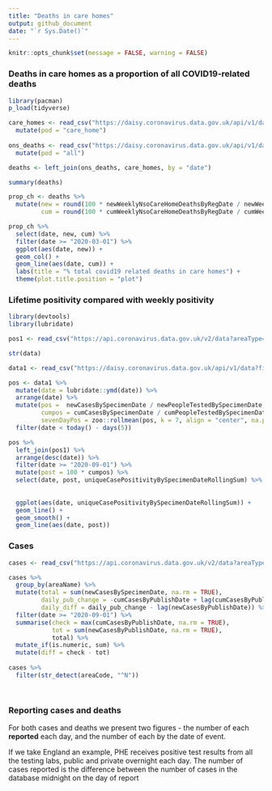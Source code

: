 ```yaml
---
title: "Deaths in care homes"
output: github_document
date: "`r Sys.Date()`"
---
```


```r

knitr::opts_chunk$set(message = FALSE, warning = FALSE)

```

### Deaths in care homes as a proportion of all COVID19-related deaths

```r

library(pacman)
p_load(tidyverse)

care_homes <- read_csv("https://daisy.coronavirus.data.gov.uk/api/v1/data?filters=areaType=nation;areaName=England&structure=%7B%22areaType%22:%22areaType%22,%22areaName%22:%22areaName%22,%22areaCode%22:%22areaCode%22,%22date%22:%22date%22,%22newWeeklyNsoCareHomeDeathsByRegDate%22:%22newWeeklyNsoCareHomeDeathsByRegDate%22,%22cumWeeklyNsoCareHomeDeathsByRegDate%22:%22cumWeeklyNsoCareHomeDeathsByRegDate%22%7D&format=csv") %>%
  mutate(pod = "care_home")
 
ons_deaths <- read_csv("https://daisy.coronavirus.data.gov.uk/api/v1/data?filters=areaType=nation;areaName=England&structure=%7B%22areaType%22:%22areaType%22,%22areaName%22:%22areaName%22,%22areaCode%22:%22areaCode%22,%22date%22:%22date%22,%22newWeeklyNsoDeathsByRegDate%22:%22newWeeklyNsoDeathsByRegDate%22,%22cumWeeklyNsoDeathsByRegDate%22:%22cumWeeklyNsoDeathsByRegDate%22%7D&format=csv") %>%
  mutate(pod = "all")

deaths <- left_join(ons_deaths, care_homes, by = "date")

summary(deaths)

```

```r

prop_ch <- deaths %>%
  mutate(new = round(100 * newWeeklyNsoCareHomeDeathsByRegDate / newWeeklyNsoDeathsByRegDate, 2),
         cum = round(100 * cumWeeklyNsoCareHomeDeathsByRegDate / cumWeeklyNsoDeathsByRegDate, 2))

prop_ch %>%
  select(date, new, cum) %>%
  filter(date >= "2020-03-01") %>%
  ggplot(aes(date, new)) +
  geom_col() +
  geom_line(aes(date, cum)) +
  labs(title = "% total covid19 related deaths in care homes") +
  theme(plot.title.position = "plot")
```

### Lifetime positivity compared with weekly positivity

```r
library(devtools)
library(lubridate)

pos1 <- read_csv("https://api.coronavirus.data.gov.uk/v2/data?areaType=nation&metric=uniquePeopleTestedBySpecimenDateRollingSum&metric=uniqueCasePositivityBySpecimenDateRollingSum&format=csv")

str(data)

data1 <- read_csv("https://daisy.coronavirus.data.gov.uk/api/v1/data?filters=areaType=nation;areaName=England&structure=%7B%22areaType%22:%22areaType%22,%22areaName%22:%22areaName%22,%22areaCode%22:%22areaCode%22,%22date%22:%22date%22,%22newCasesBySpecimenDate%22:%22newCasesBySpecimenDate%22,%22cumCasesBySpecimenDate%22:%22cumCasesBySpecimenDate%22,%22newPeopleTestedBySpecimenDate%22:%22newPeopleTestedBySpecimenDate%22,%22cumPeopleTestedBySpecimenDate%22:%22cumPeopleTestedBySpecimenDate%22%7D&format=csv")

pos <- data1 %>%
  mutate(date = lubridate::ymd(date)) %>%
  arrange(date) %>%
  mutate(pos =  newCasesBySpecimenDate / newPeopleTestedBySpecimenDate, 
         cumpos = cumCasesBySpecimenDate / cumPeopleTestedBySpecimenDate, 
         sevenDayPos = zoo::rollmean(pos, k = 7, align = "center", na.pad = TRUE)) %>%
  filter(date < today() - days(5))

pos %>%
  left_join(pos1) %>%
  arrange(desc(date)) %>%
  filter(date >= "2020-09-01") %>%
  mutate(post = 100 * cumpos) %>%
  select(date, post, uniqueCasePositivityBySpecimenDateRollingSum) %>%
  
  
  ggplot(aes(date, uniqueCasePositivityBySpecimenDateRollingSum)) +
  geom_line() +
  geom_smooth() +
  geom_line(aes(date, post))
```

### Cases

```r

cases <- read_csv("https://api.coronavirus.data.gov.uk/v2/data?areaType=nation&metric=cumCasesByPublishDate&metric=cumCasesBySpecimenDate&metric=newCasesByPublishDate&metric=newCasesBySpecimenDate&metric=newCasesBySpecimenDateDirection&format=csv")

cases %>%
  group_by(areaName) %>%
  mutate(total = sum(newCasesBySpecimenDate, na.rm = TRUE), 
         daily_pub_change = -cumCasesByPublishDate + lag(cumCasesByPublishDate), 
         daily_diff = daily_pub_change - lag(newCasesByPublishDate)) %>%
  filter(date >= "2020-09-01") %>%
  summarise(check = max(cumCasesByPublishDate, na.rm = TRUE),
            tot = sum(newCasesByPublishDate, na.rm = TRUE), 
            total) %>%
  mutate_if(is.numeric, sum) %>%
  mutate(diff = check - tot)
  
cases %>%
  filter(str_detect(areaCode, "^N"))




```

### Reporting cases and deaths

For both cases and deaths we present two figures - the number of each **reported** each day, and the number of each by the date of event.

If we take England an example, PHE receives positive test results from all the testing labs, public and private overnight each day. The number of cases reported is the difference between the number of cases in the database midnight on the day of report
